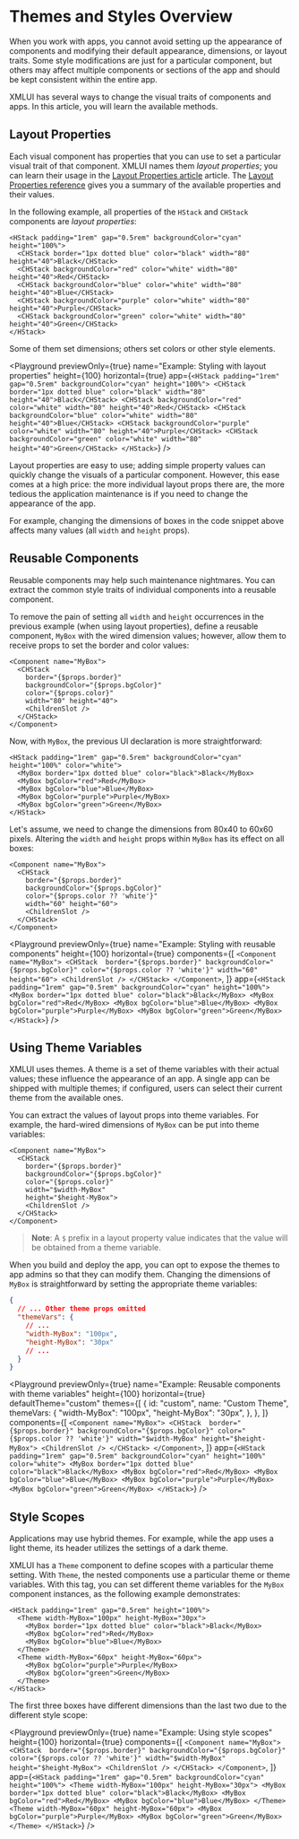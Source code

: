 # Themes and Styles Overview

When you work with apps, you cannot avoid setting up the appearance of components and modifying their default appearance, dimensions, or layout traits. Some style modifications are just for a particular component, but others may affect multiple components or sections of the app and should be kept consistent within the entire app.

XMLUI has several ways to change the visual traits of components and apps. In this article, you will learn the available methods.

## Layout Properties

Each visual component has properties that you can use to set a particular visual trait of that component. XMLUI names them _layout properties_; you can learn their usage in the [Layout Properties article](./layout-props) article. The [Layout Properties reference](/components/appearance/layout-props) gives you a summary of the available properties and their values.

In the following example, all properties of the `HStack` and `CHStack` components are _layout properties_:

```ueml copy
<HStack padding="1rem" gap="0.5rem" backgroundColor="cyan" height="100%">
  <CHStack border="1px dotted blue" color="black" width="80" height="40">Black</CHStack>
  <CHStack backgroundColor="red" color="white" width="80" height="40">Red</CHStack>
  <CHStack backgroundColor="blue" color="white" width="80" height="40">Blue</CHStack>
  <CHStack backgroundColor="purple" color="white" width="80" height="40">Purple</CHStack>
  <CHStack backgroundColor="green" color="white" width="80" height="40">Green</CHStack>
</HStack>
```

Some of them set dimensions; others set colors or other style elements.

<Playground
  previewOnly={true}
  name="Example: Styling with layout properties"
  height={100}
  horizontal={true}
  app={`
    <HStack padding="1rem" gap="0.5rem" backgroundColor="cyan" height="100%">
      <CHStack border="1px dotted blue" color="black" width="80" height="40">Black</CHStack>
      <CHStack backgroundColor="red" color="white" width="80" height="40">Red</CHStack>
      <CHStack backgroundColor="blue" color="white" width="80" height="40">Blue</CHStack>
      <CHStack backgroundColor="purple" color="white" width="80" height="40">Purple</CHStack>
      <CHStack backgroundColor="green" color="white" width="80" height="40">Green</CHStack>
    </HStack>
  `}
/>

Layout properties are easy to use; adding simple property values can quickly change the visuals of a particular component. However, this ease comes at a high price: the more individual layout props there are, the more tedious the application maintenance is if you need to change the appearance of the app.

For example, changing the dimensions of boxes in the code snippet above affects many values (all `width` and `height` props).

## Reusable Components

Reusable components may help such maintenance nightmares. You can extract the common style traits of individual components into a reusable component.

To remove the pain of setting all `width` and `height` occurrences in the previous example (when using layout properties), define a reusable component, `MyBox` with the wired dimension values; however, allow them to receive props to set the border and color values:

```ueml copy
<Component name="MyBox">
  <CHStack
    border="{$props.border}"
    backgroundColor="{$props.bgColor}"
    color="{$props.color}"
    width="80" height="40">
    <ChildrenSlot />
  </CHStack>
</Component>
```

Now, with `MyBox`, the previous UI declaration is more straightforward:

```ueml copy
<HStack padding="1rem" gap="0.5rem" backgroundColor="cyan" height="100%" color="white">
  <MyBox border="1px dotted blue" color="black">Black</MyBox>
  <MyBox bgColor="red">Red</MyBox>
  <MyBox bgColor="blue">Blue</MyBox>
  <MyBox bgColor="purple">Purple</MyBox>
  <MyBox bgColor="green">Green</MyBox>
</HStack>
```

Let's assume, we need to change the dimensions from 80x40 to 60x60 pixels. Altering the `width` and `height` props within `MyBox` has its effect on all boxes:

```ueml copy {6}
<Component name="MyBox">
  <CHStack 
    border="{$props.border}"
    backgroundColor="{$props.bgColor}"
    color="{$props.color ?? 'white'}"
    width="60" height="60">
    <ChildrenSlot />
  </CHStack>
</Component>
```

<Playground
  previewOnly={true}
  name="Example: Styling with reusable components"
  height={100}
  horizontal={true}
  components={[
    `
    <Component name="MyBox">
      <CHStack 
        border="{$props.border}"
        backgroundColor="{$props.bgColor}"
        color="{$props.color ?? 'white'}"
        width="60" height="60">
        <ChildrenSlot />
      </CHStack>
    </Component>
    `,
  ]}
  app={`
    <HStack padding="1rem" gap="0.5rem" backgroundColor="cyan" height="100%">
      <MyBox border="1px dotted blue" color="black">Black</MyBox>
      <MyBox bgColor="red">Red</MyBox>
      <MyBox bgColor="blue">Blue</MyBox>
      <MyBox bgColor="purple">Purple</MyBox>
      <MyBox bgColor="green">Green</MyBox>
    </HStack>
  `}
/>

## Using Theme Variables

XMLUI uses themes. A theme is a set of theme variables with their actual values; these influence the appearance of an app. A single app can be shipped with multiple themes; if configured, users can select their current theme from the available ones.

You can extract the values of layout props into theme variables. For example, the hard-wired dimensions of `MyBox` can be put into theme variables:

```ueml copy {6-7}
<Component name="MyBox">
  <CHStack 
    border="{$props.border}"
    backgroundColor="{$props.bgColor}"
    color="{$props.color}"
    width="$width-MyBox" 
    height="$height-MyBox">
    <ChildrenSlot />
  </CHStack>
</Component>
```
> **Note**: A `$` prefix in a layout property value indicates that the value will be obtained from a theme variable.

When you build and deploy the app, you can opt to expose the themes to app admins so that they can modify them. Changing the dimensions of `MyBox` is straightforward by setting the appropriate theme variables:

```json
{
  // ... Other theme props omitted
  "themeVars": {
    // ...
    "width-MyBox": "100px",
    "height-MyBox": "30px"
    // ...
  }
}
```

<Playground
  previewOnly={true}
  name="Example: Reusable components with theme variables"
  height={100}
  horizontal={true}
  defaultTheme="custom"
  themes={[
    {
      id: "custom",
      name: "Custom Theme",
      themeVars: {
        "width-MyBox": "100px",
        "height-MyBox": "30px",
      },
    },
  ]}
  components={[
    `
    <Component name="MyBox">
      <CHStack 
        border="{$props.border}"
        backgroundColor="{$props.bgColor}"
        color="{$props.color ?? 'white'}"
        width="$width-MyBox" height="$height-MyBox">
        <ChildrenSlot />
      </CHStack>
    </Component>
    `,
  ]}
  app={`
    <HStack padding="1rem" gap="0.5rem" backgroundColor="cyan" height="100%" color="white">
      <MyBox border="1px dotted blue" color="black">Black</MyBox>
      <MyBox bgColor="red">Red</MyBox>
      <MyBox bgColor="blue">Blue</MyBox>
      <MyBox bgColor="purple">Purple</MyBox>
      <MyBox bgColor="green">Green</MyBox>
    </HStack>
  `}
/>

## Style Scopes

Applications may use hybrid themes. For example, while the app uses a light theme, its header utilizes the settings of a dark theme.

XMLUI has a `Theme` component to define scopes with a particular theme setting. With `Theme`, the nested components use a particular theme or theme variables. With this tag, you can set different theme variables for the `MyBox` component instances, as the following example demonstrates:

```ueml copy {2,6,7,10}
<HStack padding="1rem" gap="0.5rem" height="100%">
  <Theme width-MyBox="100px" height-MyBox="30px">
    <MyBox border="1px dotted blue" color="black">Black</MyBox>
    <MyBox bgColor="red">Red</MyBox>
    <MyBox bgColor="blue">Blue</MyBox>
  </Theme>
  <Theme width-MyBox="60px" height-MyBox="60px">
    <MyBox bgColor="purple">Purple</MyBox>
    <MyBox bgColor="green">Green</MyBox>
  </Theme>
</HStack>
```

The first three boxes have different dimensions than the last two due to the different style scope:

<Playground
    previewOnly={true}
    name="Example: Using style scopes"
    height={100}
    horizontal={true}
    components={[
        `
    <Component name="MyBox">
      <CHStack 
        border="{$props.border}"
        backgroundColor="{$props.bgColor}"
        color="{$props.color ?? 'white'}"
        width="$width-MyBox" height="$height-MyBox">
        <ChildrenSlot />
      </CHStack>
    </Component>
    `,
    ]}
    app={`
    <HStack padding="1rem" gap="0.5rem" backgroundColor="cyan" height="100%">
      <Theme width-MyBox="100px" height-MyBox="30px">
        <MyBox border="1px dotted blue" color="black">Black</MyBox>
        <MyBox bgColor="red">Red</MyBox>
        <MyBox bgColor="blue">Blue</MyBox>
      </Theme>
      <Theme width-MyBox="60px" height-MyBox="60px">
        <MyBox bgColor="purple">Purple</MyBox>
        <MyBox bgColor="green">Green</MyBox>
      </Theme>
    </HStack>
  `}
/>
